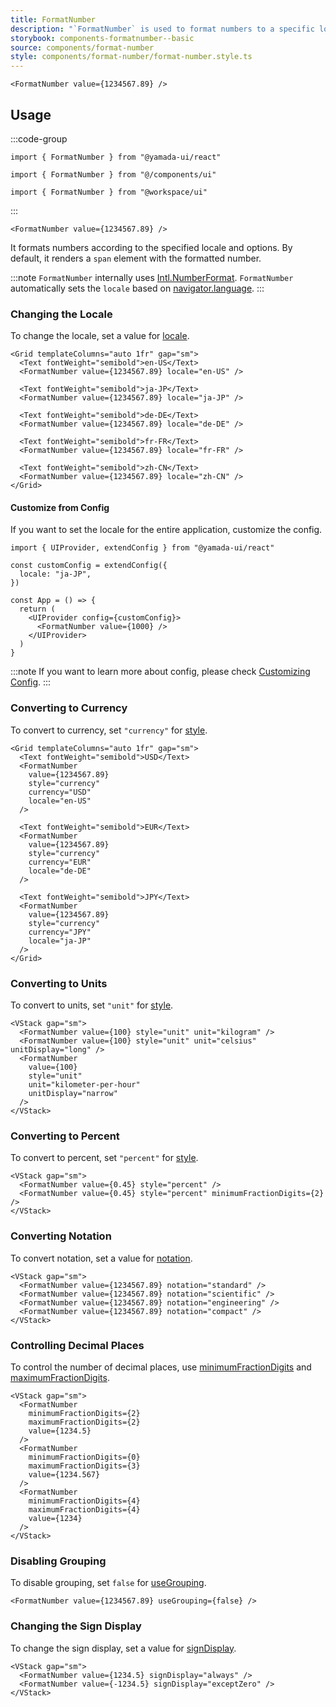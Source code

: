 ```yaml
---
title: FormatNumber
description: "`FormatNumber` is used to format numbers to a specific locale and options."
storybook: components-formatnumber--basic
source: components/format-number
style: components/format-number/format-number.style.ts
---
```


```tsx preview
<FormatNumber value={1234567.89} />
```

## Usage

:::code-group

```tsx [package]
import { FormatNumber } from "@yamada-ui/react"
```

```tsx [alias]
import { FormatNumber } from "@/components/ui"
```

```tsx [monorepo]
import { FormatNumber } from "@workspace/ui"
```

:::

```tsx title="index.tsx"
<FormatNumber value={1234567.89} />
```

It formats numbers according to the specified locale and options. By default, it renders a `span` element with the formatted number.

:::note
`FormatNumber` internally uses [Intl.NumberFormat](https://developer.mozilla.org/en-US/docs/Web/JavaScript/Reference/Global_Objects/Intl/NumberFormat). `FormatNumber` automatically sets the `locale` based on [navigator.language](https://developer.mozilla.org/en-US/docs/Web/API/Navigator/language).
:::

### Changing the Locale

To change the locale, set a value for [locale](https://developer.mozilla.org/en-US/docs/Web/JavaScript/Reference/Global_Objects/Intl/NumberFormat/NumberFormat#locales).

```tsx preview
<Grid templateColumns="auto 1fr" gap="sm">
  <Text fontWeight="semibold">en-US</Text>
  <FormatNumber value={1234567.89} locale="en-US" />

  <Text fontWeight="semibold">ja-JP</Text>
  <FormatNumber value={1234567.89} locale="ja-JP" />

  <Text fontWeight="semibold">de-DE</Text>
  <FormatNumber value={1234567.89} locale="de-DE" />

  <Text fontWeight="semibold">fr-FR</Text>
  <FormatNumber value={1234567.89} locale="fr-FR" />

  <Text fontWeight="semibold">zh-CN</Text>
  <FormatNumber value={1234567.89} locale="zh-CN" />
</Grid>
```

#### Customize from Config

If you want to set the locale for the entire application, customize the config.

```tsx
import { UIProvider, extendConfig } from "@yamada-ui/react"

const customConfig = extendConfig({
  locale: "ja-JP",
})

const App = () => {
  return (
    <UIProvider config={customConfig}>
      <FormatNumber value={1000} />
    </UIProvider>
  )
}
```

:::note
If you want to learn more about config, please check [Customizing Config](/docs/theming/configuration/customization).
:::

### Converting to Currency

To convert to currency, set `"currency"` for [style](https://developer.mozilla.org/en-US/docs/Web/JavaScript/Reference/Global_Objects/Intl/NumberFormat/NumberFormat#style).

```tsx preview
<Grid templateColumns="auto 1fr" gap="sm">
  <Text fontWeight="semibold">USD</Text>
  <FormatNumber
    value={1234567.89}
    style="currency"
    currency="USD"
    locale="en-US"
  />

  <Text fontWeight="semibold">EUR</Text>
  <FormatNumber
    value={1234567.89}
    style="currency"
    currency="EUR"
    locale="de-DE"
  />

  <Text fontWeight="semibold">JPY</Text>
  <FormatNumber
    value={1234567.89}
    style="currency"
    currency="JPY"
    locale="ja-JP"
  />
</Grid>
```

### Converting to Units

To convert to units, set `"unit"` for [style](https://developer.mozilla.org/en-US/docs/Web/JavaScript/Reference/Global_Objects/Intl/NumberFormat/NumberFormat#style).

```tsx preview
<VStack gap="sm">
  <FormatNumber value={100} style="unit" unit="kilogram" />
  <FormatNumber value={100} style="unit" unit="celsius" unitDisplay="long" />
  <FormatNumber
    value={100}
    style="unit"
    unit="kilometer-per-hour"
    unitDisplay="narrow"
  />
</VStack>
```

### Converting to Percent

To convert to percent, set `"percent"` for [style](https://developer.mozilla.org/en-US/docs/Web/JavaScript/Reference/Global_Objects/Intl/NumberFormat/NumberFormat#style).

```tsx preview
<VStack gap="sm">
  <FormatNumber value={0.45} style="percent" />
  <FormatNumber value={0.45} style="percent" minimumFractionDigits={2} />
</VStack>
```

### Converting Notation

To convert notation, set a value for [notation](https://developer.mozilla.org/en-US/docs/Web/JavaScript/Reference/Global_Objects/Intl/NumberFormat/NumberFormat#notation).

```tsx preview
<VStack gap="sm">
  <FormatNumber value={1234567.89} notation="standard" />
  <FormatNumber value={1234567.89} notation="scientific" />
  <FormatNumber value={1234567.89} notation="engineering" />
  <FormatNumber value={1234567.89} notation="compact" />
</VStack>
```

### Controlling Decimal Places

To control the number of decimal places, use [minimumFractionDigits](https://developer.mozilla.org/en-US/docs/Web/JavaScript/Reference/Global_Objects/Intl/NumberFormat/NumberFormat#minimumfractiondigits) and [maximumFractionDigits](https://developer.mozilla.org/en-US/docs/Web/JavaScript/Reference/Global_Objects/Intl/NumberFormat/NumberFormat#maximumfractiondigits).

```tsx preview
<VStack gap="sm">
  <FormatNumber
    minimumFractionDigits={2}
    maximumFractionDigits={2}
    value={1234.5}
  />
  <FormatNumber
    minimumFractionDigits={0}
    maximumFractionDigits={3}
    value={1234.567}
  />
  <FormatNumber
    minimumFractionDigits={4}
    maximumFractionDigits={4}
    value={1234}
  />
</VStack>
```

### Disabling Grouping

To disable grouping, set `false` for [useGrouping](https://developer.mozilla.org/en-US/docs/Web/JavaScript/Reference/Global_Objects/Intl/NumberFormat/NumberFormat#usegrouping).

```tsx preview
<FormatNumber value={1234567.89} useGrouping={false} />
```

### Changing the Sign Display

To change the sign display, set a value for [signDisplay](https://developer.mozilla.org/en-US/docs/Web/JavaScript/Reference/Global_Objects/Intl/NumberFormat/NumberFormat#signdisplay).

```tsx preview
<VStack gap="sm">
  <FormatNumber value={1234.5} signDisplay="always" />
  <FormatNumber value={-1234.5} signDisplay="exceptZero" />
</VStack>
```
